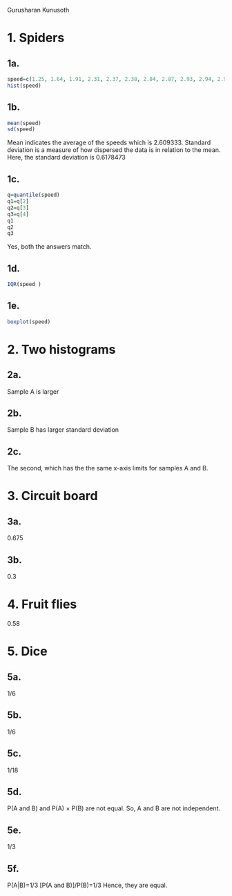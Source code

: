 Gurusharan Kunusoth

# 1. Spiders
## 1a.

```{r}
speed=c(1.25, 1.64, 1.91, 2.31, 2.37, 2.38, 2.84, 2.87, 2.93, 2.94, 2.98, 3.00, 3.09, 3.22, 3.41)
hist(speed)
```

## 1b.

```{r}
mean(speed)
sd(speed)
```
Mean indicates the average of the speeds which is 2.609333. 
Standard deviation is a measure of how dispersed the data is in relation to the mean. Here, the standard deviation is  0.6178473

## 1c.

```{r}
q=quantile(speed)
q1=q[2]
q2=q[3]
q3=q[4]
q1
q2
q3

```
Yes, both the answers match.

## 1d.

```{r}
IQR(speed )
```


## 1e.

```{r}
boxplot(speed)
```


# 2. Two histograms
## 2a.
Sample A is larger

## 2b.
Sample B has larger standard deviation

## 2c.
The second, which has the the same x-axis limits for samples A and B.

# 3. Circuit board
## 3a.
0.675

## 3b.
0.3

# 4. Fruit flies
0.58

# 5. Dice
## 5a.
1/6

## 5b.
1/6

## 5c.
1/18

## 5d.
P(A and B) and P(A) × P(B) are not equal. So, A and B are not independent.

## 5e.
1/3

## 5f.
P(A|B)=1/3 
[P(A and B)]/P(B)=1/3
Hence, they are equal.




